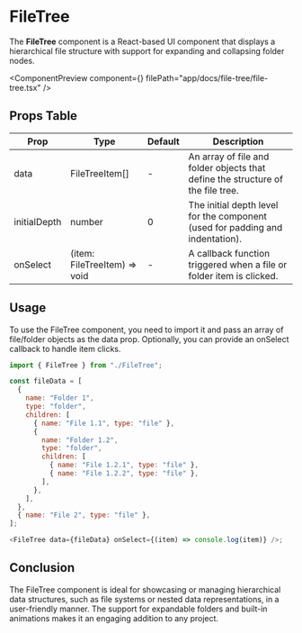 
# FileTree

The **FileTree** component is a React-based UI component that displays a hierarchical file structure with support for expanding and collapsing folder nodes.

<ComponentPreview
  component={<FileTreeDemo />}
  filePath="app/docs/file-tree/file-tree.tsx"
/>

## Props Table

| Prop         | Type                         | Default | Description                                                                     |
| ------------ | ---------------------------- | ------- | ------------------------------------------------------------------------------- |
| data         | FileTreeItem[]               | -       | An array of file and folder objects that define the structure of the file tree. |
| initialDepth | number                       | 0       | The initial depth level for the component (used for padding and indentation).   |
| onSelect     | (item: FileTreeItem) => void | -       | A callback function triggered when a file or folder item is clicked.            |

## Usage

To use the FileTree component, you need to import it and pass an array of file/folder objects as the data prop. Optionally, you can provide an onSelect callback to handle item clicks.

```javascript
import { FileTree } from "./FileTree";

const fileData = [
  {
    name: "Folder 1",
    type: "folder",
    children: [
      { name: "File 1.1", type: "file" },
      {
        name: "Folder 1.2",
        type: "folder",
        children: [
          { name: "File 1.2.1", type: "file" },
          { name: "File 1.2.2", type: "file" },
        ],
      },
    ],
  },
  { name: "File 2", type: "file" },
];

<FileTree data={fileData} onSelect={(item) => console.log(item)} />;
```

## Conclusion

The FileTree component is ideal for showcasing or managing hierarchical data structures, such as file systems or nested data representations, in a user-friendly manner. The support for expandable folders and built-in animations makes it an engaging addition to any project.
